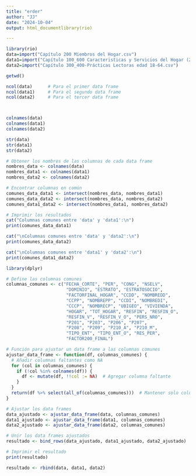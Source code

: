---
title: "erder"
author: "JJ"
date: "2024-10-04"
output: html_documentlibrary(rio)

---
```{r}
library(rio)
data=import("Capítulo 200 Miembros del Hogar.csv")
data1=import("Capítulo 100_600 Caracteristicas y Servicios del Hogar (2).csv")
data2=import("Capítulo 300_400-Prácticas Lectoras edad 18-64.csv")
```
```{r}
getwd()
```
```{r}
ncol(data)      # Para el primer data frame
ncol(data1)     # Para el segundo data frame
ncol(data2)     # Para el tercer data frame




```
```{r}
colnames(data)
colnames(data1)
colnames(data2)

```
```{r}
str(data)
str(data1)
str(data2)

```
```{r}
# Obtener los nombres de las columnas de cada data frame
nombres_data <- colnames(data)
nombres_data1 <- colnames(data1)
nombres_data2 <- colnames(data2)

# Encontrar columnas en común
comunes_data_data1 <- intersect(nombres_data, nombres_data1)
comunes_data_data2 <- intersect(nombres_data, nombres_data2)
comunes_data1_data2 <- intersect(nombres_data1, nombres_data2)

# Imprimir los resultados
cat("Columnas comunes entre 'data' y 'data1':\n")
print(comunes_data_data1)

cat("\nColumnas comunes entre 'data' y 'data2':\n")
print(comunes_data_data2)

cat("\nColumnas comunes entre 'data1' y 'data2':\n")
print(comunes_data1_data2)

```
```{r}
library(dplyr)

# Define las columnas comunes
columnas_comunes <- c("FECHA_CORTE", "PER", "CONG", "NSELV", 
                       "DOMINIO", "ESTRATO", "ESTRATOSOCIO", 
                       "FACTORFINAL_HOGAR", "CCDD", "NOMBREDD", 
                       "CCPP", "NOMBREPP", "CCDI", "NOMBREDI", 
                       "CCCP", "NOMBRECP", "UBIGEO", "VIVIENDA", 
                       "HOGAR", "TOT_HOGAR", "RESFIN", "RESFIN_O", 
                       "RESFIN_V", "RESFIN_V_O", "PERS_NRO", 
                       "P201", "P203", "P206", "P207", 
                       "P208", "P209", "P210_A", "P210_M", 
                       "TIPO_ENT", "TIPO_ENT_O", "RES_PER", 
                       "FACTOR200_FINAL")

# Función para ajustar un data frame a las columnas comunes
ajustar_data_frame <- function(df, columnas_comunes) {
  # Añadir columnas faltantes como NA
  for (col in columnas_comunes) {
    if (!col %in% colnames(df)) {
      df <- mutate(df, !!col := NA)  # Agregar columna faltante
    }
  }
  return(df %>% select(all_of(columnas_comunes)))  # Mantener solo columnas comunes
}

# Ajustar los data frames
data_ajustado <- ajustar_data_frame(data, columnas_comunes)
data1_ajustado <- ajustar_data_frame(data1, columnas_comunes)
data2_ajustado <- ajustar_data_frame(data2, columnas_comunes)

# Unir los data frames ajustados
resultado <- bind_rows(data_ajustado, data1_ajustado, data2_ajustado)

# Imprimir el resultado
print(resultado)

```
```{r}
resultado <- rbind(data, data1, data2)

```










